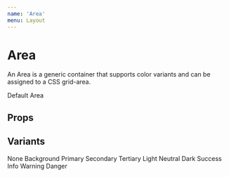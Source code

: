 ```yaml
---
name: 'Area'
menu: Layout
---
```




# Area

An Area is a generic container that supports color variants and can be assigned to a CSS grid-area.

<Playground>
  <Grid>
    <Area>
      Default Area
    </Area>
  </Grid>
</Playground>

## Props

<Props of={Area} />

## Variants

<Playground>
  <Area style={{ textAlign: 'center' }}>None</Area>
  <Area variant="background" style={{ textAlign: 'center' }}>Background</Area>
  <Area variant="primary" style={{ textAlign: 'center' }}>Primary</Area>
  <Area variant="secondary" style={{ textAlign: 'center' }}>Secondary</Area>
  <Area variant="tertiary" style={{ textAlign: 'center' }}>Tertiary</Area>
  <Area variant="light" style={{ textAlign: 'center' }}>Light</Area>
  <Area variant="neutral" style={{ textAlign: 'center' }}>Neutral</Area>
  <Area variant="dark" style={{ textAlign: 'center' }}>Dark</Area>
  <Area variant="success" style={{ textAlign: 'center' }}>Success</Area>
  <Area variant="info" style={{ textAlign: 'center' }}>Info</Area>
  <Area variant="warning" style={{ textAlign: 'center' }}>Warning</Area>
  <Area variant="danger" style={{ textAlign: 'center' }}>Danger</Area>
</Playground>
